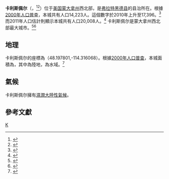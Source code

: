 {{Infobox settlement
|official_name            = 卡利斯佩尔<br>Kalispell
|settlement_type          = [[城市|城市]]
|nickname                 = 
|motto                    =
|image_skyline            = Kalispell MT looking toward Glacier National Park from Lone Pine State Park January 27 2010.JPG
|imagesize                = 250px
|image_caption            = 遠眺卡利斯佩尔

|image_flag               = 
|image_seal               =
|image_map                = Flathead County Montana Incorporated and Unincorporated areas Kalispell Highlighted.svg
|mapsize                  = 250px
|map_caption              = 卡利斯佩尔在蒙大拿州的位置
|image_map1               = 
|mapsize1                 = 
|map_caption1             =
|subdivision_type         = [[世界地理索引|國家]]
|subdivision_name         = [[美國|美國]]
|subdivision_type1        = [[美國州份|州]]
|subdivision_name1        = [[蒙大拿州|蒙大拿州]]
|subdivision_type2        = [[縣_(美國)|縣]]
|subdivision_name2        = [[弗拉特黑德县_(蒙大拿州)|弗拉特黑德县]]
|government_footnotes     = 
|government_type          = 
|leader_title             = [[市長|市長]]
|leader_name              = 悉尼·史塔里希
|leader_title1            = 
|leader_name1             = 
|established_title        = 
|established_date         =
|unit_pref                = Imperial
|area_footnotes           = <ref name ="Gazetteer files"/>
|area_magnitude           = 
|area_total_km2           = 30.38
|area_land_km2            = 30.15
|area_water_km2           = 0.23
|area_total_sq_mi         = 11.73
|area_land_sq_mi          = 11.64
|area_water_sq_mi         = 0.09
<!-- Population -->
|population_as_of         = [[2010年美國人口普查|2010年]]
|population_est           = 20487
|pop_est_as_of            = 2012<ref name="2012 Pop Estimate">{{cite web|title=Population Estimates|url=http://www.census.gov/popest/data/cities/totals/2012/SUB-EST2012.html|publisher=[[United_States_Census_Bureau|United States Census Bureau]]|accessdate=2013-06-03|archive-url=https://www.webcitation.org/6HQu4Spqa?url=http://www.census.gov/popest/data/cities/totals/2012/SUB-EST2012.html|archive-date=2013-06-17|dead-url=yes}}</ref>
|population_footnotes     = <ref name ="FactFinder">{{cite web|title=American FactFinder|url=http://factfinder2.census.gov/faces/nav/jsf/pages/index.xhtml|publisher=[[United_States_Census_Bureau|United States Census Bureau]]|accessdate=2013-01-25|archive-date=2012-02-17|archive-url=https://www.webcitation.org/65WtHj6J5?url=http://factfinder2.census.gov/faces/nav/jsf/pages/index.xhtml|dead-url=no}}</ref>
|population_total         = 19927
|population_density_km2   = 661.0
|population_density_sq_mi = 1711.9
|population_metro         = 91633
|timezone                 = [[北美山區時區|北美山區時區]]
|utc_offset               = -7
|timezone_DST             = 北美山區時區
|utc_offset_DST           = -6
|elevation_footnotes      = 
|elevation_m              = 901
|elevation_ft             = 2956
|coordinates_display      = inline,title
|coordinates_type         = region:US_type:city
|latd                     = 48 |latm = 11 |lats = 52 |latNS = N
|longd                    = 114 |longm = 18 |longs = 58 |longEW = W
|postal_code_type         = [[美國郵政編碼|ZIP代碼]]
|postal_code              = 59901-59904
|area_code                = 406
|blank_name               = [[聯邦信息處理標準|FIPS代碼]]
|blank_info               = 30-40075
|blank1_name              = [[地名信息系統|GNIS代碼]]
|blank1_info              = 0785622
|website                  = [http://www.kalispell.com/ Official city website]
}}
'''卡利斯佩尔'''（{{lang en|'''Kalispell'''}}，{{lang-es|'''qlispél'''}}<ref>{{Cite web| title = FirstVoices: Nature / Environment - place names: words. Ktunaxa.| accessdate = 2012-07-07| url = http://www.firstvoices.com/en/Ktunaxa/word-category/1f2fd0f8542dbe9f/--Nature--Environment---place-names| archive-date = 2013-01-16| archive-url = https://www.webcitation.org/6Dix4gIHg?url=http://www.firstvoices.com/en/Ktunaxa/word-category/1f2fd0f8542dbe9f/--Nature--Environment---place-names| dead-url = no}}</ref><ref name = "tachinipete1">{{Cite book
| publisher = Bilingual Education Department, [[Salish_Kootenai_College|Salish Kootenai College]]
| isbn = 
| last = Tachini
| first = Pete
| author2 = Louie Adams, Sophie Mays, Mary Lucy Parker, Johnny Arlee, Frances Vanderburg, Lucy Vanderburg, Diana Christopher-Cote
| title = nyoʻnuntn q̓éymin, Flathead Nation Salish dictionary
| location = [[Pablo,_Montana|Pablo, Montana]]
| page = 75
| date = 1998
}}</ref>）位于[[美国|美国]][[蒙大拿州|蒙大拿州]]西北部，是[[弗拉特黑德县_(蒙大拿州)|弗拉特黑德县]]的县治所在。{{GR|2}}根據[[美國2000年人口普查|2000年人口普查]]，本城共有人口14,223人。{{GR|2}}這個數字於2010年上升至17,396。<ref>{{Cite web |url=http://factfinder2.census.gov/ |title=2010 census factfinder2 |accessdate=2013-07-30 |archive-date=2013-09-11 |archive-url=https://web.archive.org/web/20130911234518/http://factfinder2.census.gov/ |dead-url=no }}</ref>而2011年人口估計則顯示本城共有人口20,008人。<ref name="Census">{{Cite web |url=http://quickfacts.census.gov/qfd/states/30/3040075.html |title=Kalispell (city) QuickFacts from the US Census Bureau<!-- Bot generated title --> |accessdate=2013-07-30 |archive-date=2013-12-20 |archive-url=https://web.archive.org/web/20131220180811/http://quickfacts.census.gov/qfd/states/30/3040075.html |dead-url=yes }}</ref> 卡利斯佩尔是蒙大拿州西北部最大城市。<ref>{{Cite web |url=http://www.census.gov/popest/data/metro/totals/2012/tables/CBSA-EST2012-01.csv |title=存档副本 |access-date=2013-07-30 |archive-url=https://web.archive.org/web/20130401093220/http://www.census.gov/popest/data/metro/totals/2012/tables/CBSA-EST2012-01.csv |archive-date=2013-04-01 |dead-url=yes }}</ref><ref>{{Cite web |url=http://quickfacts.census.gov/qfd/states/30/30029.html |title=Flathead County QuickFacts from the US Census Bureau<!-- Bot generated title --> |accessdate=2013-07-30 |archive-date=2011-07-10 |archive-url=https://www.webcitation.org/6049pJQBC?url=http://quickfacts.census.gov/qfd/states/30/30029.html |dead-url=yes }}</ref>

==地理==
卡利斯佩尔的座標為{{coord|48|11|52|N|114|18|58|W|type:city}}（48.197801,-114.316068）。{{GR|1}}根據[[美國2000年人口普查|2000年人口普查]]，本城面積為{{convert|11.73|sqmi|sqkm|2}}，其中{{convert|11.64|sqmi|sqkm|2}}為陸地，{{convert|0.09|sqmi|sqkm|2}}為水域。<ref name ="Gazetteer files">{{cite web|title=US Gazetteer files 2010|url=http://www.census.gov/geo/www/gazetteer/files/Gaz_places_national.txt|publisher=[[United_States_Census_Bureau|United States Census Bureau]]|accessdate=2012-12-18|archive-url=https://www.webcitation.org/699nOulzi?url=http://www.census.gov/geo/www/gazetteer/files/Gaz_places_national.txt|archive-date=2012-07-14|dead-url=yes}}</ref>

==氣候==
卡利斯佩尔擁有[[濕潤大陸性氣候|濕潤大陸性氣候]]。

{{Weather box |imperial first = Y
|location = 卡利斯佩尔
|single line = Y
|Jan high F = 31.2
|Feb high F = 36.0
|Mar high F = 45.6
|Apr high F = 56.1
|May high F = 65.1
|Jun high F = 72.0
|Jul high F = 81.4
|Aug high F = 81.4
|Sep high F = 69.9
|Oct high F = 54.9
|Nov high F = 39.6
|Dec high F = 29.7
|year high F=
|Jan low F = 16.4
|Feb low F = 18.2
|Mar low F = 25.1
|Apr low F = 31.2
|May low F = 38.5
|Jun low F = 44.5
|Jul low F = 48.0
|Aug low F = 46.5
|Sep low F = 38.4
|Oct low F = 29.4
|Nov low F = 24.0
|Dec low F = 15.8
|year low F=
|Jan record high F =  56
|Feb record high F =  64
|Mar record high F =  73
|Apr record high F =  85
|May record high F =  95
|Jun record high F =  96
|Jul record high F = 104
|Aug record high F = 105
|Sep record high F =  99
|Oct record high F =  86
|Nov record high F =  69
|Dec record high F =  58
|year record high F= 105
|Jan record low F = −38
|Feb record low F = −36
|Mar record low F = −29
|Apr record low F =  −8
|May record low F =  17
|Jun record low F =  26
|Jul record low F =  30
|Aug record low F =  30
|Sep record low F =   7
|Oct record low F =  −4
|Nov record low F = −28
|Dec record low F = −35
|year record low F= −38
|precipitation colour = green
|Jan precipitation inch = 1.33
|Feb precipitation inch =  .96
|Mar precipitation inch = 1.08
|Apr precipitation inch = 1.24
|May precipitation inch = 1.97
|Jun precipitation inch = 2.56
|Jul precipitation inch = 1.44
|Aug precipitation inch =  .99
|Sep precipitation inch = 1.39
|Oct precipitation inch = 1.01
|Nov precipitation inch = 1.42
|Dec precipitation inch = 1.60
|year precipitation inch=17.00
|Jan snow inch = 13.4
|Feb snow inch =  8.5
|Mar snow inch =  5.7
|Apr snow inch =  1.9
|May snow inch =   .2
|Jun snow inch =   .3
|Jul snow inch =    0
|Aug snow inch =    0
|Sep snow inch =    0
|Oct snow inch =  1.0
|Nov snow inch =  8.9
|Dec snow inch = 15.7
|year snow inch= 55.8
|unit precipitation days = 0.01 in
|Jan precipitation days = 13.7
|Feb precipitation days = 10.8
|Mar precipitation days = 11.8
|Apr precipitation days = 10.7
|May precipitation days = 12.4
|Jun precipitation days = 12.5
|Jul precipitation days =  7.7
|Aug precipitation days =  7.3
|Sep precipitation days =  8.2
|Oct precipitation days =  9.3
|Nov precipitation days = 13.0
|Dec precipitation days = 14.4
|year precipitation days=
|unit snow days = 0.1 in
|Jan snow days = 10.5
|Feb snow days =  7.8
|Mar snow days =  5.0
|Apr snow days =  2.5
|May snow days =   .3
|Jun snow days =   .1
|Jul snow days =    0
|Aug snow days =    0
|Sep snow days =    0
|Oct snow days =  1.2
|Nov snow days =  7.1
|Dec snow days = 11.1
|year snow days= 45.6
|source 1 = NOAA (extremes 1899–present),<ref name = NOAA>{{cite web
  |url = http://www.nws.noaa.gov/climate/xmacis.php?wfo=mso
  |title = NowData - NOAA Online Weather Data
  |publisher = [[National_Oceanic_and_Atmospheric_Administration|National Oceanic and Atmospheric Administration]]
  |accessdate = 2013-06-24
  |archive-date = 2014-07-24
  |archive-url = https://web.archive.org/web/20140724001759/http://www.nws.noaa.gov/climate/xmacis.php?wfo=mso
  |dead-url = no
  }}</ref> The Weather Channel <ref name=WC>{{Cite web |url=http://www.weather.com/outlook/travel/businesstraveler/wxclimatology/monthly/USMT0188 |title=Monthly Averages for Kalispell, MT |publisher=[[The_Weather_Channel|The Weather Channel]] |accessdate=January 15, 2011 |archive-url=https://web.archive.org/web/20121023070925/http://www.weather.com/outlook/travel/businesstraveler/wxclimatology/monthly/USMT0188 |archive-date=2012-10-23 |dead-url=yes }}</ref>
|date=April 2011}}

==參考文獻==
{{reflist|2}}

{{Authority control}}
[[Category:蒙大拿州城市|K]]